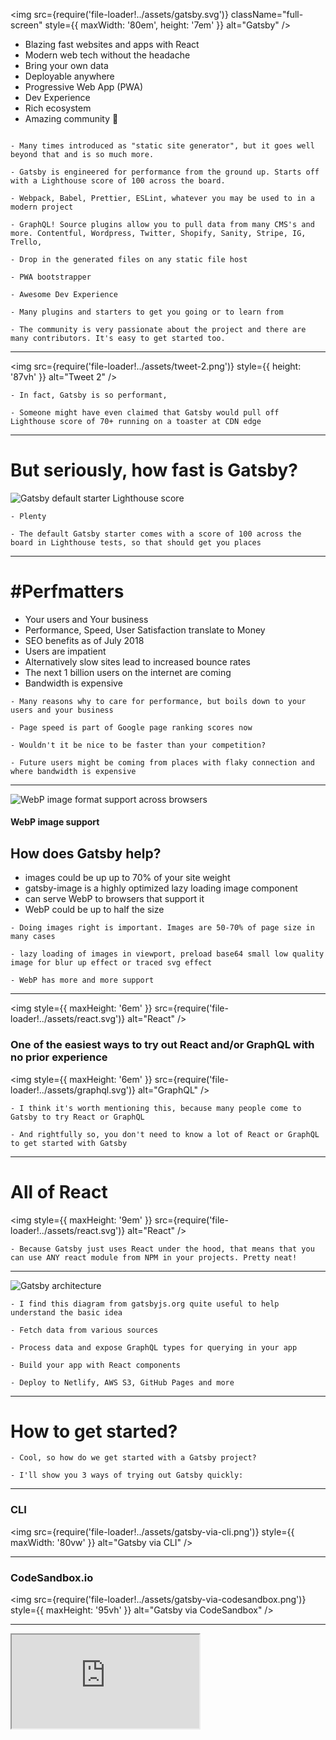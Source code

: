 
<img
  src={require('file-loader!../assets/gatsby.svg')}
  className="full-screen"
  style={{ maxWidth: '80em', height: '7em' }}
  alt="Gatsby"
/>

<ul>
  <Appear>
    <li>Blazing fast websites and apps with React</li>
    <li>Modern web tech without the headache</li>
    <li>Bring your own data</li>
    <li>Deployable anywhere</li>
    <li>Progressive Web App (PWA)</li>
    <li>Dev Experience</li>
    <li>Rich ecosystem</li>
    <li>Amazing community 💜</li>
  </Appear>
</ul>

```notes

- Many times introduced as "static site generator", but it goes well beyond that and is so much more.

- Gatsby is engineered for performance from the ground up. Starts off with a Lighthouse score of 100 across the board.

- Webpack, Babel, Prettier, ESLint, whatever you may be used to in a modern project

- GraphQL! Source plugins allow you to pull data from many CMS's and more. Contentful, Wordpress, Twitter, Shopify, Sanity, Stripe, IG, Trello,

- Drop in the generated files on any static file host

- PWA bootstrapper

- Awesome Dev Experience

- Many plugins and starters to get you going or to learn from

- The community is very passionate about the project and there are many contributors. It's easy to get started too.

```

---

<img
  src={require('file-loader!../assets/tweet-2.png')}
  style={{ height: '87vh' }}
  alt="Tweet 2"
/>

```notes
- In fact, Gatsby is so performant,

- Someone might have even claimed that Gatsby would pull off Lighthouse score of 70+ running on a toaster at CDN edge
```

---

# But seriously, how fast is Gatsby?

<div>
  <img
    src={require('file-loader!../assets/lighthouse-gatsby-default.png')}
    style={{ width: '70%', margin: '0 auto', display: 'flex' }}
    alt="Gatsby default starter Lighthouse score"
  />
</div>

```notes
- Plenty

- The default Gatsby starter comes with a score of 100 across the board in Lighthouse tests, so that should get you places
```

---

# #Perfmatters

- Your users and Your business
- Performance, Speed, User Satisfaction translate to Money
- SEO benefits as of July 2018
- Users are impatient
- Alternatively slow sites lead to increased bounce rates
- The next 1 billion users on the internet are coming
- Bandwidth is expensive

```notes
- Many reasons why to care for performance, but boils down to your users and your business

- Page speed is part of Google page ranking scores now

- Wouldn't it be nice to be faster than your competition?

- Future users might be coming from places with flaky connection and where bandwidth is expensive
```

---


<div>
  <img
    style={{ height: '18em' }}
    src={require('file-loader!../assets/webp-support.png')}
    alt="WebP image format support across browsers"
  />
  <h4>WebP image support</h4>
</div>

## How does Gatsby help?

- images could be up up to 70% of your site weight
- <span className="accent">gatsby-image</span> is a highly optimized lazy loading image component
- can serve WebP to browsers that support it
- WebP could be up to half the size

```notes
- Doing images right is important. Images are 50-70% of page size in many cases

- lazy loading of images in viewport, preload base64 small low quality image for blur up effect or traced svg effect

- WebP has more and more support
```

---

<img
  style={{ maxHeight: '6em' }}
  src={require('file-loader!../assets/react.svg')}
  alt="React"
/>

### One of the easiest ways to <span className="accent">try out React and/or GraphQL</span> with no prior experience

<img
  style={{ maxHeight: '6em' }}
  src={require('file-loader!../assets/graphql.svg')}
  alt="GraphQL"
/>

```notes
- I think it's worth mentioning this, because many people come to Gatsby to try React or GraphQL

- And rightfully so, you don't need to know a lot of React or GraphQL to get started with Gatsby
```

---

# All of React

<img
  style={{ maxHeight: '9em' }}
  src={require('file-loader!../assets/react.svg')}
  alt="React"
/>

```notes
- Because Gatsby just uses React under the hood, that means that you can use ANY react module from NPM in your projects. Pretty neat!
```

---

<div>
  <img
    src={require('file-loader!../assets/gatsby-architecture-1.png')}
    style={{
      maxWidth: '75%',
      maxHeight: '52em',
      display: 'flex',
      margin: '0 auto'
    }}
    alt="Gatsby architecture"
  />
</div>

```notes
- I find this diagram from gatsbyjs.org quite useful to help understand the basic idea

- Fetch data from various sources

- Process data and expose GraphQL types for querying in your app

- Build your app with React components

- Deploy to Netlify, AWS S3, GitHub Pages and more
```

---

# How to get started?

```notes
- Cool, so how do we get started with a Gatsby project?

- I'll show you 3 ways of trying out Gatsby quickly:
```

---

### CLI

<img
  src={require('file-loader!../assets/gatsby-via-cli.png')}
  style={{ maxWidth: '80vw' }}
  alt="Gatsby via CLI"
/>

---

### CodeSandbox.io

<img
  src={require('file-loader!../assets/gatsby-via-codesandbox.png')}
  style={{ maxHeight: '95vh' }}
  alt="Gatsby via CodeSandbox"
/>

---

<iframe
  src="https://codesandbox.io/embed/k3201jy9jo?fontsize=14"
  style={{
    width: '90vw',
    height: '90vh',
    border: 0,
    borderRadius: '4px',
    overflow: 'hidden'
  }}
  sandbox="allow-modals allow-forms allow-popups allow-scripts allow-same-origin"
/>

```notes
- For exmaple, here's how the default starter project looks like in CodeSandbox

- You could get quite far already from here:

  - work on project

  - create a GitHub repo from here

  - deploy
```

---

### Look for the green Netlify deploy button

<img
  src={require('file-loader!../assets/gatsby-via-button.png')}
  style={{ height: '200px' }}
  alt="Gatsby via deploy button"
/>

### Or pass a starter repository to Netlify via:

https://app.netlify.com/start/deploy?repository=https://github.com/gatsbyjs/gatsby-starter-default

```notes
- In particular if you are deploying to Netlify, just look for the deploy button on many gatsby starter repositories
```

---

<div>
  <img
    src={require('file-loader!../assets/gatsby-architecture-2.png')}
    style={{
      maxWidth: '75%',
      maxHeight: '52em',
      display: 'flex',
      margin: '0 auto'
    }}
    alt="Gatsby architecture focused on data sources"
  />
</div>

```notes
- Cool, so now that we know how to get started, let's go back to this diagram and explore the data sources part
```

---

<DataSources />

```notes
- Plenty to choose from; Most popular headless CMSs

- Any data source; There's quite a few of them

- Build pages from Google sheets or Trello cards wut?

- Some worthy mentions that are less gimicky: popular headless CMSs like: Contentful, Sanity, GraphCMS and more...
```

---

# Let's try out <span className="accent">GraphQL</span>

```notes
- Gatsby sources all that data and exposes GraphQL types for you to query against
```

---

# Demo

---

<img
  src={require('file-loader!../assets/codesandbox-json-example.jpg')}
  style={{ height: '55vh' }}
  alt="Example JSON files"
/>

```notes
- A couple of example JSON files in a codesandbox project
```

---


<iframe
  src="https://k3201jy9jo.sse.codesandbox.io/___graphql"
  style={{
    width: '90vw',
    height: '90vh',
    border: 0,
    borderRadius: '4px',
    overflow: 'hidden'
  }}
  sandbox="allow-modals allow-forms allow-popups allow-scripts allow-same-origin"
/>

```notes
- There is a convention to how type names get generated (all-, -Json)
```

---

# Plugins

<img
  src={require('file-loader!../assets/gatsby-plugins-page.png')}
  style={{ maxWidth: '90vw', maxHeight: '95vh' }}
  alt="Gatsby plugins page"
/>

---

# Plugins

<ul>
  <li>Reusable common functionality</li>
  <li>Source plugins</li>
  <li>Transformer plugins</li>
  <li>Public vs Private</li>
</ul>

```notes
- ~ 700 plugins

- Chunks of reusable functionality, shared with the community.

- Things like Google Analytics, for example. No need to reinvent the wheel. Use the highly optimized and supported plugin.

- Source that fetch data at build time

- Transformers that process data, for example a JSON file

- A thing to note about plugins is that you are not limited to only what's available out there. You can easily create your own custom private plugins specific to your project if you have a use case for that.
```

---

# Starters

<img
  src={require('file-loader!../assets/gatsby-starters-page.png')}
  style={{ maxWidth: '90vw', maxHeight: '95vh' }}
  alt="Gatsby starters page"
/>

```notes
- start from a configured project with plugins based on usecase

- blog, ecommerce, what have you

- or by data provider, styling solution, SEO requirements and more.

- The one major downside is that once you setup a project using a starter you are on your own and don't get anymore updates

- The Gatsby team is working on this and THEMES are coming probably this year to allow for dependancy based starter usage
```

---

# Deploy

- Netlify
- GitHub Pages
- Now.sh
- AWS S3

---

# Showcase

<img
  src={require('file-loader!../assets/gatsby-showcase-main.png')}
  style={{ maxWidth: '90vw', maxHeight: '95vh' }}
  alt="Gatsby showcase"
/>

```notes
- Browse for inspiration

- Submit your own projects to the showcase if you like
```

---

# What can you build with Gatsby?

---

### Simple sites

<img
  src={require('file-loader!../assets/showcase-2.png')}
  style={{ maxWidth: '85vw', maxHeight: '87vh' }}
  alt="Gatsby showcase 2"
/>

###### justdoit.nike.com

---

### Sites with plenty of high quality imagery

<img
  src={require('file-loader!../assets/showcase-1.jpg')}
  style={{ maxWidth: '85vw', maxHeight: '87vh' }}
  alt="Gatsby showcase 1"
/>

###### kirstennoelle.com

---

### Data visualization heavy apps

<img
  src={require('file-loader!../assets/showcase-3.jpg')}
  style={{ maxWidth: '85vw', maxHeight: '87vh' }}
  alt="Gatsby showcase 3"
/>

###### 2018.stateofjs.com

---

### Ecommerce

<img
  src={require('file-loader!../assets/showcase-4.jpg')}
  style={{ maxWidth: '85vw', maxHeight: '87vh' }}
  alt="Gatsby showcase 4"
/>

###### store.gatsbyjs.org

---

### Blog

<img
  src={require('file-loader!../assets/showcase-5.jpg')}
  style={{ maxWidth: '85vw', maxHeight: '87vh' }}
  alt="Gatsby showcase 5"
/>

###### airbnb.io

---

### Documentation sites

<img
  src={require('file-loader!../assets/showcase-6.png')}
  style={{ maxWidth: '85vw', maxHeight: '87vh' }}
  alt="Gatsby showcase 6"
/>

###### reactjs.org

---

# My projects and learnings

```notes
- I've also built a few projects with Gatsby and really loved it
```

---

### fpvtips.com

<img
  src={require('file-loader!../assets/georgi-showcase-1.jpg')}
  style={{ maxWidth: '80vw', maxHeight: '82vh' }}
  alt="Georgi showcase 1"
/>

###### Gatsby, Contentful, Netlify, Google Maps, Open Weather Map, Material UI, Markdown, JSON

```notes
- contentful (build hooks), markdown, google maps, open weather api, json data
```

---

### georgiyanev.dev

<img
  src={require('file-loader!../assets/georgi-showcase-2.jpg')}
  style={{ maxWidth: '85vw', maxHeight: '82vh' }}
  alt="Georgi showcase 2"
/>

```notes
- Markdown page generation, will add mdx
- dark theme, custom components, playground for learning
- Blog with analytics and video on the home page and still 99 score
```

###### Gatsby, Netlify, Markdown, Styled Components, Sitemap, RSS feed

---

### baehrbg.com

<img
  src={require('file-loader!../assets/georgi-showcase-3.jpg')}
  style={{ maxWidth: '85vw', maxHeight: '82vh' }}
  alt="Georgi showcase 3"
/>

###### Gatsby, Contentful, Netlify, React Reveal, React Icons

```notes
- Generate hundreds of pages from Contentful models

- Hundreds of pages, prob almost a thousand, many images
```

---

### All these projects are open source

---

###### <span className="margin-none font-smaller"><a href="https://github.com/jumpalottahigh" target="_blank" rel="noreferrer" >https://github.com/jumpalottahigh</a></span>

<img
  src={require('file-loader!../assets/github-profile.png')}
  alt="jumpalottahigh GitHub profile"
  style={{ maxHeight: '85vh' }}
/>

---

# Demo

```notes
- TODO: Build a site that generates 1000 pages and images in 3 minutes or less

- TODO: because the Gatsby showcase is built with "live" screenshots from sites, we can use the same plugin to build something of our own

- Maybe default starter + yaml into a demo of campaign catalog type of thing?
```

---

# If you want to learn more

- <a href="https://www.gatsbyjs.org/tutorial/" target="_blank" rel="noreferrer">Official Tutorial</a>
- <a href="https://www.gatsbyjs.org/docs/" target="_blank" rel="noreferrer">Gatsby Docs</a>
- By example from other projects

```notes
- I encourage you to try the official tutorial as it's gonna go over the main principles

- The docs are pretty solid so just look up things as you need them

- Learn by example from other repositories
```

---


<div style={{ textAlign: 'right' }}>
  <img
    src={require('file-loader!../assets/gatsby-swag.png')}
    alt="Gatsby swag"
    style={{ maxWidth: '70%' }}
  />
</div>

# Contribute

<div style={{margin: '0 2rem'}}>

Consider contributing and get awesome swag.

Great way to learn.
The community is super helpful!

</div>

```notes
- Gatsby is open source and built by you

- Contribute and get some sweet swag
```
